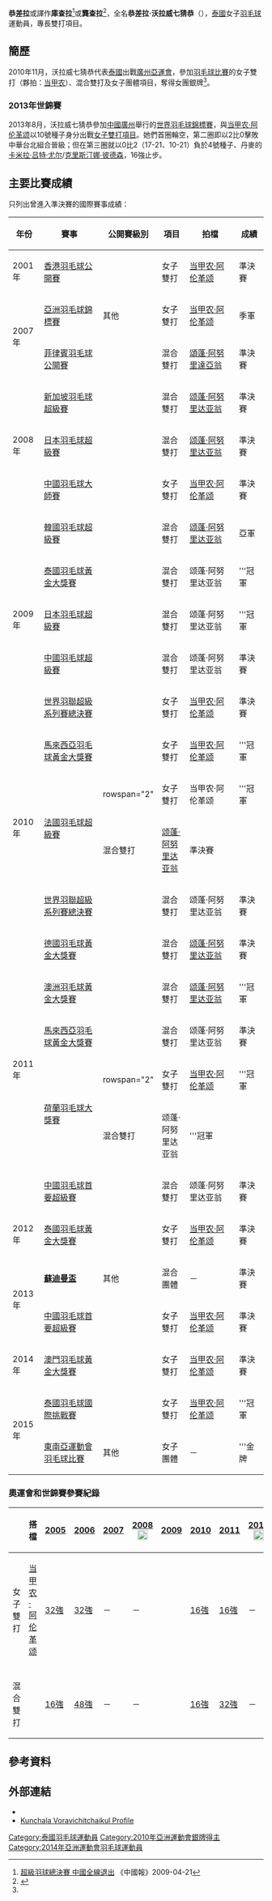 {{noteTA|G1=Badminton}}
{{Infobox 羽球選手
| playername              = 恭差拉·沃拉威七猜恭<br/>{{lang|th|กุลชลา วรวิจิตรชัยกุล}}<br/><small>({{lang|en|Kunchala Voravichitchaikul}})</small>
| image                   = Duanganong Aroonkesorn and Kunchala Voravichitchaikul.jpg
| size                    = 250px
| birth_name              = 
| date_of_birth           = {{birth_date_and_age|1984|11|14}}<ref name="廣州亞運">[http://www.gz2010.cn/info/CHN_CHN/ZB/ZBB101A_BD@@@@@@@@@@@@@@@CHN_number=281820.html 2010年廣州亞運會官方網站 羽毛球 - 恭差拉·沃拉威七猜恭 - 简历]</ref>
| place_of_birth          = {{THA}}
| height                  = {{height|m=1.63}}<ref name="廣州亞運"/>
| weight                  = {{weight|kg=56}}<ref name="廣州亞運"/>
| event                   = 女子雙打、混合雙打
| country                 = {{THA}}
| years_active            = 
| handedness              = 右手
| coach                   = 
| highest_ranking         = 第4位（女雙-[[当甲农·阿伦革颂|阿伦革颂]]）<br/>（2011年3月10日）<br/>第6位（混雙-[[颂蓬·阿努里达亚翁|阿努里达亚翁]]）
| date_of_highest_ranking = 2011年5月5日<ref name="highest-ranking">[http://bwfcontent.tournamentsoftware.com/ranking/player.aspx?id=9162&player=108048 BWF World Ranking - Ranking progress of Kunchala VORAVICHITCHAIKUL (50739)] {{Wayback|url=http://bwfcontent.tournamentsoftware.com/ranking/player.aspx?id=9162&player=108048 |date=20210106045440 }}{{en}}</ref>
| current_ranking         = 第26位（女雙-[[当甲农·阿伦革颂|阿伦革颂]]）<br/>第487位（混雙-[[颂蓬·阿努里达亚翁|阿努里达亚翁]]）
| date_of_current_ranking = 2015年6月4日<ref>[http://bwfcontent.tournamentsoftware.com/ranking/category.aspx?id=9162&category=475 BWF World Ranking - BWF世界排名榜 (6/4/2015) - Women's doubles] {{Wayback|url=http://bwfcontent.tournamentsoftware.com/ranking/category.aspx?id=9162&category=475 |date=20210106043718 }}{{en}}</ref><ref>[http://bwfcontent.tournamentsoftware.com/ranking/category.aspx?id=9162&category=476 BWF World Ranking - BWF世界排名榜 (6/4/2015) - Mixed doubles] {{Wayback|url=http://bwfcontent.tournamentsoftware.com/ranking/category.aspx?id=9162&category=476 |date=20200417115653 }}{{en}}</ref>
| played                  = 1勝–5負（女單）<br/>209勝–212負（女雙）<br/>100勝–94負（混雙）
| titles                  = 
| bwf_profile             = 81E13955-924F-4604-84D4-2C433BDF4C24
| bwf_id                  = 50739
| updated                 = 2015年6月9日
}}
{{MedalTableTop}}
{{MedalSport | 女子[[羽毛球|羽毛球]]}}
{{MedalCountry | {{THA}}}}
{{MedalCompetition | [[蘇迪曼盃|蘇迪曼盃]]}}
{{MedalBronze | [[2013年蘇迪曼盃|2013年 吉隆坡]] | [[2013年蘇迪曼盃|混合團體]] }}
{{MedalCompetition | [[尤伯杯|尤伯杯]]}}
{{MedalBronze | [[2012年優霸盃|2012年 武漢]] | 女子團體 }}
{{MedalCompetition | [[亞洲運動會|亞洲運動會]]}}
{{MedalSilver | [[2010年亞洲運動會|2010年 廣州]] | [[2010年亞洲運動會羽毛球比賽|女子團體]] }}
{{MedalCompetition | [[亞洲羽毛球錦標賽|亞洲羽毛球錦標賽]]}}
{{MedalBronze | [[2007年亞洲羽毛球錦標賽|2007年 新山]] | 女子雙打 }}
{{MedalCompetition | [[东南亚运动会|东南亚运动会]]}}
{{MedalGold  | [[2015年东南亚运动会|2015年 新加坡]] | [[2015年东南亚运动会羽毛球比赛|女子團體]]}}
{{MedalCompetition | [[世界青年羽毛球錦標賽|世界青年羽毛球錦標賽]]}}
{{MedalBronze| [[2002年世界青年羽毛球錦標賽|2002年 普利托里亞]] | 女子雙打 }}
{{MedalBottom}}
{{世大運獎牌記錄
|項目=羽球
|a1=2007
|b1=3
|c1=女子雙打
}}
'''恭差拉'''{{BD|1984年|11月14日||}}或譯作'''庫查拉'''<ref>[http://www.chinapress.com.my/content_new.asp?dt=2008-12-12&sec=sports&art=1212ss31.txt 超級羽球總決賽 中國全線退出] {{webarchive|url=https://web.archive.org/web/20081214061624/http://www.chinapress.com.my/content_new.asp?dt=2008-12-12&sec=sports&art=1212ss31.txt |date=2008-12-14 }}《中國報》2009-04-21</ref>或'''龔查拉'''<ref>{{Cite web |url=http://www.hkbadmintonassn.org.hk/images/stories/files/hkopn.pdf |title=YONEX-SUNRISE 2010 香港公開羽毛球超級賽 - 參加球員名單 |access-date=2011-03-21 |archive-date=2010-12-05 |archive-url=https://web.archive.org/web/20101205083847/http://www.hkbadmintonassn.org.hk/images/stories/files/hkopn.pdf |dead-url=yes }}</ref>，全名'''恭差拉·沃拉威七猜恭'''（{{lang-th|'''กุลชลา วรวิจิตรชัยกุล'''}}），[[泰國|泰國]]女子[[羽毛球|羽毛球]]運動員，專長雙打項目。

==簡歷==
2010年11月，沃拉威七猜恭代表[[2010年亞洲運動會泰國代表團|泰國]]出戰[[廣州|廣州]][[2010年亞洲運動會|亞運會]]，參加[[2010年亞洲運動會羽毛球比賽|羽毛球比賽]]的女子雙打（夥拍：[[当甲农·阿伦革颂|当甲农]]）、混合雙打及女子團體項目，奪得女團銀牌<ref name="廣州亞運"/>。

===2013年世錦賽===
2013年8月，沃拉威七猜恭參加[[中國|中國]][[廣州|廣州]]舉行的[[2013年世界羽毛球錦標賽|世界羽毛球錦標賽]]，與[[当甲农·阿伦革颂|当甲农·阿伦革颂]]以10號種子身分出戰[[2013年世界羽毛球錦標賽女子雙打項目|女子雙打項目]]。她們首圈輪空，第二圈即以2比0擊敗中華台北組合晉級；但在第三圈就以0比2（17-21、10-21）負於4號種子、丹麥的[[卡米拉·吕特·尤尔|卡米拉·吕特·尤尔]]/[[克里斯汀娜·彼德森|克里斯汀娜·彼德森]]，16強止步。

==主要比賽成績==
只列出曾進入準決賽的國際賽事成績：
{| class=wikitable style="text-align:center; font-size:small;" 
!width="50"|年份
!width="180"|賽事
!width="80"|公開賽級別
!width="60"|項目
!width="130"|拍檔
!width="50"|成績
|-
!rowspan="1"|2001年
|[[2001年香港羽毛球公開賽|香港羽毛球公開賽]]
|
|女子雙打
|[[当甲农·阿伦革颂|当甲农·阿伦革颂]]
|bgcolor="#b8860b"|準決賽
|-
!rowspan="2"|2007年
|[[2007年亞洲羽毛球錦標賽|亞洲羽毛球錦標賽]]
|其他
|女子雙打
|[[当甲农·阿伦革颂|当甲农·阿伦革颂]]
|bgcolor="#b8860b"|季軍
|-
|[[2007年菲律賓羽毛球公開賽|菲律賓羽毛球公開賽]]
|{{BWFGPG}}
|混合雙打
|[[頌蓬·阿努里達亞翁|頌蓬·阿努里達亞翁]]
|bgcolor="#b8860b"|準決賽
|-
!rowspan="3"|2008年
|[[2008年新加坡羽毛球超級賽|新加坡羽毛球超級賽]]
|{{BWFSS}}
|混合雙打
|[[颂蓬·阿努里达亚翁|颂蓬·阿努里达亚翁]]
|bgcolor="#b8860b"|準決賽
|-
|[[2008年日本羽毛球超級賽|日本羽毛球超級賽]]
|{{BWFSS}}
|混合雙打
|[[颂蓬·阿努里达亚翁|颂蓬·阿努里达亚翁]]
|bgcolor="#b8860b"|準決賽
|-
|[[2008年中國羽毛球大師賽|中國羽毛球大師賽]]
|{{BWFSS}}
|女子雙打
|[[当甲农·阿伦革颂|当甲农·阿伦革颂]]
|bgcolor="#b8860b"|準決賽
|-
!rowspan="5"|2009年
|[[2009年韓國羽毛球超級賽|韓國羽毛球超級賽]]
|{{BWFSS}}
|混合雙打
|[[颂蓬·阿努里达亚翁|颂蓬·阿努里达亚翁]]
|bgcolor="silver"|亞軍
|-
|[[2009年泰國羽毛球黃金大獎賽|泰國羽毛球黃金大獎賽]]
|{{BWFGPG}}
|混合雙打
|颂蓬·阿努里达亚翁
|bgcolor="gold"|'''冠軍
|-
|[[2009年日本羽毛球超級賽|日本羽毛球超級賽]]
|{{BWFSS}}
|混合雙打
|颂蓬·阿努里达亚翁
|bgcolor="gold"|'''冠軍
|-
|[[2009年中國羽毛球超級賽|中國羽毛球超級賽]]
|{{BWFSS}}
|混合雙打
|颂蓬·阿努里达亚翁
|bgcolor="#b8860b"|準決賽
|-
|[[2009年世界羽聯超級系列賽總決賽|世界羽聯超級系列賽總決賽]]
|{{BWFSS}}
|女子雙打
|[[当甲农·阿伦革颂|当甲农·阿伦革颂]]
|bgcolor="#b8860b"|準決賽
|-
!rowspan="4"|2010年
|[[2010年馬來西亞羽毛球黃金大獎賽|馬來西亞羽毛球黃金大獎賽]]
|{{BWFGPG}}
|女子雙打
|[[当甲农·阿伦革颂|当甲农·阿伦革颂]]
|bgcolor="gold"|'''冠軍
|-
|rowspan="2"|[[2010年法國羽毛球超級賽|法國羽毛球超級賽]]
|rowspan="2" {{BWFSS}}
|女子雙打
|当甲农·阿伦革颂
|bgcolor="gold"|'''冠軍
|-
|混合雙打
|[[颂蓬·阿努里达亚翁|颂蓬·阿努里达亚翁]]
|bgcolor="#b8860b"|準決賽
|-
|[[2010年世界羽聯超級系列賽總決賽|世界羽聯超級系列賽總決賽]]
|{{BWFSS}}
|混合雙打
|颂蓬·阿努里达亚翁
|bgcolor="#b8860b"|準決賽
|-
!rowspan="6"|2011年
|[[2011年德國羽毛球黃金大獎賽|德國羽毛球黃金大獎賽]]
|{{BWFGPG}}
|混合雙打
|[[颂蓬·阿努里达亚翁|颂蓬·阿努里达亚翁]]
|bgcolor="#b8860b"|準決賽
|-
|[[2011年澳洲羽毛球黃金大獎賽|澳洲羽毛球黃金大獎賽]]
|{{BWFGPG}}
|混合雙打
|[[颂蓬·阿努里达亚翁|颂蓬·阿努里达亚翁]]
|bgcolor="gold"|'''冠軍
|-
|[[2011年馬來西亞羽毛球黃金大獎賽|馬來西亞羽毛球黃金大獎賽]]
|{{BWFGPG}}
|混合雙打
|颂蓬·阿努里达亚翁
|bgcolor="#b8860b"|準決賽
|-
|rowspan="2"|[[2011年荷蘭羽毛球大獎賽|荷蘭羽毛球大獎賽]]
|rowspan="2" {{BWFGP}}
|女子雙打
|[[当甲农·阿伦革颂|当甲农·阿伦革颂]]
|bgcolor="gold"|'''冠軍
|-
|混合雙打
|颂蓬·阿努里达亚翁
|bgcolor="gold"|'''冠軍
|-
|[[2011年中國羽毛球首要超級賽|中國羽毛球首要超級賽]]
|{{BWFSSP}}
|混合雙打
|颂蓬·阿努里达亚翁
|bgcolor="#b8860b"|準決賽
|-
!rowspan="1"|2012年
|[[2012年泰國羽毛球黃金大獎賽|泰國羽毛球黃金大獎賽]]
|{{BWFGPG}}
|女子雙打
|[[当甲农·阿伦革颂|当甲农·阿伦革颂]]
|bgcolor="#b8860b"|準決賽
|-
!rowspan="2"|2013年
|'''[[2013年蘇迪曼盃|蘇迪曼盃]]'''
|其他
|混合團體
|－
|bgcolor="#b8860b"|準決賽
|-
|[[2013年中國羽毛球首要超級賽|中國羽毛球首要超級賽]]
|{{BWFSSP}}
|女子雙打
|[[当甲农·阿伦革颂|当甲农·阿伦革颂]]
|bgcolor="#b8860b"|準決賽
|-
!rowspan="1"|2014年
|[[2014年澳門羽毛球格蘭披治黃金大獎賽|澳門羽毛球黃金大獎賽]]
|{{BWFGPG}}
|女子雙打
|[[当甲农·阿伦革颂|当甲农·阿伦革颂]]
|bgcolor="#b8860b"|準決賽
|-
!rowspan="2"|2015年
|[[2015年泰國羽毛球國際挑戰賽|泰國羽毛球國際挑戰賽]]
|{{BWFIC}}
|女子雙打
|[[当甲农·阿伦革颂|当甲农·阿伦革颂]]
|bgcolor="gold"|'''冠軍
|-
|[[2015年東南亞運動會羽毛球比賽|東南亞運動會羽毛球比賽]]
|其他
|女子團體
|－
|bgcolor="gold"|'''金牌
|}
{{BWF賽事級別索引}}

===奧運會和世錦賽參賽紀錄===
{| class=wikitable style="text-align:center; font-size:small;" 
!
!搭檔
!width="50"|[[2005年世界羽毛球錦標賽|2005]]
!width="50"|[[2006年世界羽毛球錦標賽|2006]]
!width="50"|[[2007年世界羽毛球錦標賽|2007]]
!width="80"|[[2008年夏季奧林匹克運動會羽毛球比賽|2008]] [[File:Olympic_rings_without_rims.svg|20px]]
!width="50"|[[2009年世界羽毛球錦標賽|2009]]
!width="50"|[[2010年世界羽毛球錦標賽|2010]]
!width="50"|[[2011年世界羽毛球錦標賽|2011]]
!width="80"|[[2012年夏季奧林匹克運動會羽毛球比賽|2012]] [[File:Olympic_rings_without_rims.svg|20px]]
!width="50"|[[2013年世界羽毛球錦標賽|2013]]
!width="50"|[[2014年世界羽毛球錦標賽|2014]]
|-
!width="80"|女子雙打
|align="left"|[[当甲农·阿伦革颂|当甲农·阿伦革颂]]
|[[2005年世界羽毛球錦標賽女子雙打項目|32強]]
|[[2006年世界羽毛球錦標賽女子雙打項目|32強]]
|－
|－
|{{nowrap|[[2009年世界羽毛球錦標賽女子雙打項目|48強]] (退賽)}}
|[[2010年世界羽毛球錦標賽女子雙打項目|16強]]
|[[2011年世界羽毛球錦標賽女子雙打項目|16強]]
|－
|[[2013年世界羽毛球錦標賽女子雙打項目|16強]]
|[[2014年世界羽毛球錦標賽女子雙打項目|16強]]
|-
|
|-
!width="80"|混合雙打
|align="left"|{{nowrap|[[颂蓬·阿努里达亚翁|颂蓬·阿努里达亚翁]]}}
|[[2005年世界羽毛球錦標賽混合雙打項目|16強]]
|[[2006年世界羽毛球錦標賽混合雙打項目|48強]]
|－
|－
|{{nowrap|[[2009年世界羽毛球錦標賽混合雙打項目|48強]] (退賽)}}
|[[2010年世界羽毛球錦標賽混合雙打項目|16強]]
|[[2011年世界羽毛球錦標賽混合雙打項目|32強]]
|－
|{{nowrap|[[2013年世界羽毛球錦標賽混合雙打項目|48強]] (退賽)}}
|－
|}

== 參考資料 ==
{{Reflist}}

== 外部連結 ==
*{{IOC profile|id=kunchala-voravichitchaikul}}
*[https://web.archive.org/web/20101210154136/http://www.kumpoo.com/player/kunchala.html Kunchala Voravichitchaikul Profile]{{en}}

{{DEFAULTSORT:Voravichitchaikul Kunchala}}

[[Category:泰國羽毛球運動員|Category:泰國羽毛球運動員]]
[[Category:2010年亞洲運動會銀牌得主|Category:2010年亞洲運動會銀牌得主]]
[[Category:2014年亞洲運動會羽毛球運動員|Category:2014年亞洲運動會羽毛球運動員]]